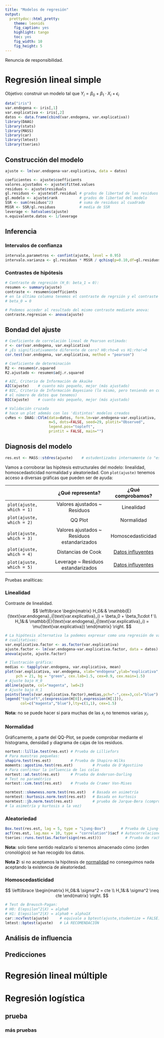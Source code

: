 ```yaml
---
title: "Modelos de regresión"
output: 
  prettydoc::html_pretty:
    theme: leonids
    fig_caption: yes
    highlight: tango
    toc: yes
    fig_width: 10 
    fig_height: 5
---
```

Renuncia de responsibilidad.

# Regresión lineal simple
Objetivo: construir un modelo tal que $Y_i = \beta_0 + \beta_1\cdot X_i + \epsilon_i$

```r
data("iris")
var.endogena <- iris[,1]
var.explicativa <- iris[,2]
datos <- data.frame(cbind(var.endogena, var.explicativa))
library(DAAG)
library(stats)
library(MASS)
library(car)
library(lmtest)
library(tseries)
```


## Construcción del modelo
```r
ajuste <- lm(var.endogena~var.explicativa, data = datos)

coeficientes <- ajuste$coefficients
valores.ajustados <- ajuste$fitted.values
residuos <- ajuste$residuals
gl.residuos <- ajuste$df.residual # grados de libertad de los residuos
gl.modelo <- ajuste$rank          # grados de libertad del modelo
SSR <- sum(residuos^2)            # suma de residuos al cuadrado
MSSR <- SSR/gl.residuos           # media de SSR
leverage <- hatvalues(ajuste)
n.equivalente.datos <- 1/leverage
```

## Inferencia
### Intervalos de confianza
```r
intervalo.parametros <- confint(ajuste, level = 0.95)
intervalo.varianza <- gl.residuos * MSSR / qchisq(p=0.10,df=gl.residuos)
```
### Contrastes de hipótesis
```r
# Contraste de regresión (H_0: beta_1 = 0):
resumen <- summary(ajuste)
contraste <- resumen$coefficients
# en la última columna tenemos el contraste de regrsión y el contraste de
# beta_0 = 0

# Podemos acceder al resultado del mismo contraste mediante anova:
contraste.regresion <- anova(ajuste)
```

## Bondad del ajuste
```r
# Coeficiente de correlación lineal de Pearson estimado:
r <- cor(var.endogena, var.explicativa)
# ¿Es significativamente diferente de cero? H0:rho=0 vs H1:rho!=0
cor.test(var.endogena, var.explicativa, method = "pearson")

# Coeficiente de determinación
R2 <- resumen$r.squared
R2.ajustado <- resumen$adj.r.squared

# AIC, Criterio de Información de Akaike
AIC(ajuste)    # cuanto más pequeño, mejor (más ajustado)
# BIC, Criterio de Información Bayesiano (lo mismo, pero teniendo en cuenta
# el número de datos que tenemos)
BIC(ajuste)    # cuanto más pequeño, mejor (más ajustado)

# Validación cruzada
# hace un plot además con los 'distintos' modelos creados
cvRes <- DAAG::CVlm(data=datos, form.lm=var.endogena~var.explicativa,
                    m=5, dots=FALSE, seed=29, plotit="Observed", 
                    legend.pos="topleft", 
                    printit = FALSE, main="")

```

## Diagnosis del modelo
```r
res.est <- MASS::stdres(ajuste)    # estudentizados internamente (o "estandarizados") 
```

Vamos a corroborar las hipótesis estructurales del modelo: linealidad, homoscedasticidad
normalidad y aleatoriedad. Con `plot(ajuste)` tenemos acceso a diversas gráficas
que pueden ser de ayuda:

||¿Qué representa?|¿Qué comprobamos?|
|-------|:-------:|:-----:|
|`plot(ajuste, which = 1)`|Valores ajustados ~ Residuos|Linealidad|
|`plot(ajuste, which = 2)`|QQ Plot|Normalidad|
|`plot(ajuste, which = 3)`|Valores ajustados ~ Residuos estandarizados|Homoscedasticidad|
|`plot(ajuste, which = 4)`|Distancias de Cook|[Datos influyentes](#influence)|
|`plot(ajuste, which = 5)`|Leverage ~ Residuos estandarizados|[Datos influyentes](#influence)|

Pruebas analíticas:

### Linealidad
Contraste de linealidad. 
$$
\left\lbrace
\begin{matrix}
H_0&:& \mathbb{E}(\text{var.endogena}_i|\text{var.explicativa}_i) = 
\beta_0 + \beta_1\cdot f \\
H_1&:& \mathbb{E}(\text{var.endogena}_i|\text{var.explicativa}_i) = 
\mu(\text{var.explicativa})
\end{matrix}
\right.
$$
```r
# La hipótesis alternativa la podemos expresar como una regresión de variables
# cualitativas:
var.explicativa.factor <- as.factor(var.explicativa)
ajuste.factor <- lm(var.endogena~var.explicativa.factor, data = datos)
anova(ajuste, ajuste.factor)

# Ilustración gráfica:
medias <- tapply(var.endogena, var.explicativa, mean) 
plot(var.explicativa, var.endogena, xlab="endógena",ylab="explicativa", 
     pch = 21, bg = "green", cex.lab=1.5, cex=0.9, cex.main=1.5)
# Ajuste bajo H_0
abline(ajuste, col="magenta", lwd=2)
# Ajuste bajo H_1
points(levels(var.explicativa.factor),medias,pch="-",cex=3,col="blue")
legend("topleft",c(expression(H[0]),expression(H[1])),
       col=c("magenta","blue"),lty=c(1,1), cex=1.5)
```
**Nota:** no se puede hacer si para muchas de las 
$x_i$ no tenemos varias $y_i$.

### Normalidad {#normalidad}
Gráficamente, a parte del QQ-Plot, se puede comprobar mediante el histograma,
densidad y diagrama de cajas de los residuos.
```r
nortest::lillie.test(res.est) # Prueba de Lilliefors
# Para muestras pequeñas:
shapiro.test(res.est)         # Prueba de Shapiro-Wilks
moments::agostino.test(res.est)         # Prueba de D'Agostiino
# Para confirmar la influencia de las colas
nortest::ad.test(res.est)     # Prueba de Anderson-Darling
# Test no paramétrico
nortest::cvm.test(res.est)    # Prueba de Cramer Von-Mises

normtest::skewness.norm.test(res.est)   # Basada en asimetría
normtest::kurtosis.norm.test(res.est)   # Basada en kurtosis
normtest::jb.norm.test(res.est)         # prueba de Jarque-Bera (comprueba
# la asimetría y kurtosis a la vez)
```


### Aleatoriedad
```r
Box.test(res.est, lag = 5, type = "Ljung-Box")	   	 # Prueba de Ljung-Box
acf(res.est, lag.max = 10, type = "correlation")$acf # Autocorrelaciones
tseries::runs.test(as.factor(sign(res.est)))	       # Prueba de rachas
```
**Nota:** solo tiene sentido realizarlo si tenemos almacenado cómo (orden 
cronológico) se han recogido los datos.

**Nota 2:** si no aceptamos la hipótesis de [normalidad](#normalidad)
no conseguimos nada aceptando la existencia de aleatoriedad.

### Homoscedasticidad
$$
\left\lbrace
\begin{matrix}
H_0&:& \sigma^2 = cte \\
H_1&:& \sigma^2 \neq cte
\end{matrix}
\right.
$$
```r
# Test de Breusch-Pagan:
# H0: E(epsilon^2|X) = alpha0
# H1: E(epsilon^2|X) = alpha0 + alpha1X
car::ncvTest(ajuste)     # equivale a bptest(ajuste,studentize = FALSE)
lmtest::bptest(ajuste)   # LA RECOMENDACIÓN
```


## Análisis de influencia {#influence}
## Predicciones


# Regresión lineal múltiple

# Regresión logística
## prueba
### más pruebas

